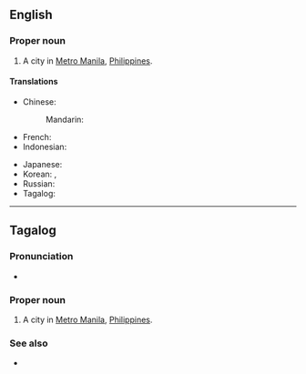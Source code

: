==English==
{{wikipedia}}

===Proper noun===
{{en-proper noun|head=[[Quezon]] [[city|City]]}}

# A city in [[Metro Manila]], [[Philippines]].

====Translations====
{{trans-top|city in Metro Manila, Philippines}}
* Chinese:
*: Mandarin: {{t|cmn|奎松市|tr=Kuísōnshì}}
* French: {{t|fr|Quezón City}}
* Indonesian: {{t|id|Kota Quezon}}
{{trans-mid}}
* Japanese: {{t|ja|ケソン|tr=Keson|sc=Jpan}}
* Korean: {{t|ko|퀘존 시티|tr=Kwejon Siti|sc=Hang}}, {{t|ko|케손 시티|tr=Keson Siti|sc=Hang}}
* Russian: {{t|ru|Кесон-Сити}}
* Tagalog: {{t|tl|Lungsod ng Quezon}}
{{trans-bottom}}

----

==Tagalog==

===Pronunciation===
* {{audio|Tl-PH-Quezon City.ogg|Audio|lang=tl}}

===Proper noun===
{{head|tl|proper noun}}

# A city in [[Metro Manila]], [[Philippines]].

===See also===
* {{l|tl|Lungsod ng Quezon}}